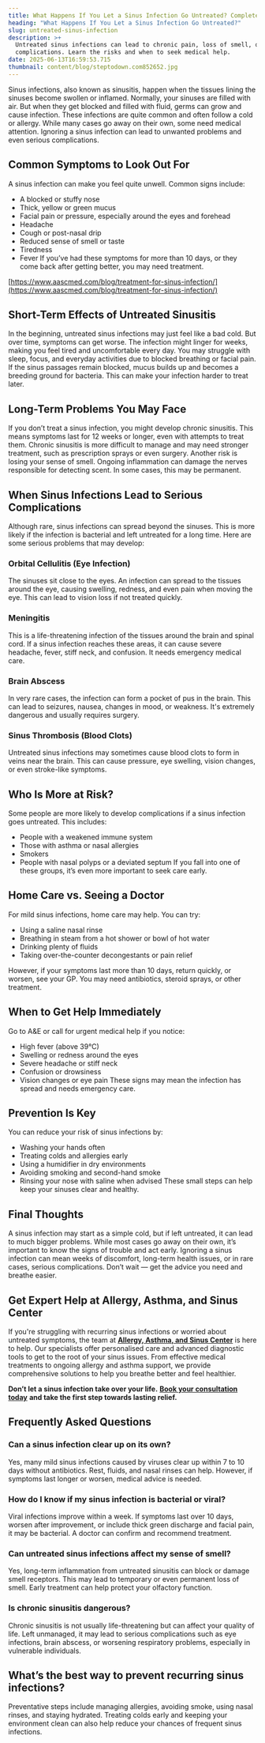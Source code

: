 ```yaml
---
title: What Happens If You Let a Sinus Infection Go Untreated? Complete Guide
heading: "What Happens If You Let a Sinus Infection Go Untreated?"
slug: untreated-sinus-infection
description: >+
  Untreated sinus infections can lead to chronic pain, loss of smell, or serious
  complications. Learn the risks and when to seek medical help.
date: 2025-06-13T16:59:53.715
thumbnail: content/blog/steptodown.com852652.jpg
---
```

Sinus infections, also known as sinusitis, happen when the tissues lining the sinuses become swollen or inflamed. Normally, your sinuses are filled with air. But when they get blocked and filled with fluid, germs can grow and cause infection. These infections are quite common and often follow a cold or allergy. While many cases go away on their own, some need medical attention. Ignoring a sinus infection can lead to unwanted problems and even serious complications.

## Common Symptoms to Look Out For

A sinus infection can make you feel quite unwell. Common signs include:

- A blocked or stuffy nose
- Thick, yellow or green mucus
- Facial pain or pressure, especially around the eyes and forehead
- Headache
- Cough or post-nasal drip
- Reduced sense of smell or taste
- Tiredness
- Fever
If you’ve had these symptoms for more than 10 days, or they come back after getting better, you may need treatment.

[https://www.aascmed.com/blog/treatment-for-sinus-infection/](https://www.aascmed.com/blog/treatment-for-sinus-infection/)

## Short-Term Effects of Untreated Sinusitis

In the beginning, untreated sinus infections may just feel like a bad cold. But over time, symptoms can get worse. The infection might linger for weeks, making you feel tired and uncomfortable every day. You may struggle with sleep, focus, and everyday activities due to blocked breathing or facial pain. If the sinus passages remain blocked, mucus builds up and becomes a breeding ground for bacteria. This can make your infection harder to treat later.

## Long-Term Problems You May Face

If you don’t treat a sinus infection, you might develop chronic sinusitis. This means symptoms last for 12 weeks or longer, even with attempts to treat them. Chronic sinusitis is more difficult to manage and may need stronger treatment, such as prescription sprays or even surgery. Another risk is losing your sense of smell. Ongoing inflammation can damage the nerves responsible for detecting scent. In some cases, this may be permanent.

## When Sinus Infections Lead to Serious Complications

Although rare, sinus infections can spread beyond the sinuses. This is more likely if the infection is bacterial and left untreated for a long time. Here are some serious problems that may develop:

### Orbital Cellulitis (Eye Infection)

The sinuses sit close to the eyes. An infection can spread to the tissues around the eye, causing swelling, redness, and even pain when moving the eye. This can lead to vision loss if not treated quickly.

### Meningitis

This is a life-threatening infection of the tissues around the brain and spinal cord. If a sinus infection reaches these areas, it can cause severe headache, fever, stiff neck, and confusion. It needs emergency medical care.

### Brain Abscess

In very rare cases, the infection can form a pocket of pus in the brain. This can lead to seizures, nausea, changes in mood, or weakness. It's extremely dangerous and usually requires surgery.

### Sinus Thrombosis (Blood Clots)

Untreated sinus infections may sometimes cause blood clots to form in veins near the brain. This can cause pressure, eye swelling, vision changes, or even stroke-like symptoms.

## Who Is More at Risk?

Some people are more likely to develop complications if a sinus infection goes untreated. This includes:

- People with a weakened immune system
- Those with asthma or nasal allergies
- Smokers
- People with nasal polyps or a deviated septum
If you fall into one of these groups, it’s even more important to seek care early.

## Home Care vs. Seeing a Doctor

For mild sinus infections, home care may help. You can try:

- Using a saline nasal rinse
- Breathing in steam from a hot shower or bowl of hot water
- Drinking plenty of fluids
- Taking over-the-counter decongestants or pain relief

However, if your symptoms last more than 10 days, return quickly, or worsen, see your GP. You may need antibiotics, steroid sprays, or other treatment.

## When to Get Help Immediately

Go to A&E or call for urgent medical help if you notice:

- High fever (above 39°C)
- Swelling or redness around the eyes
- Severe headache or stiff neck
- Confusion or drowsiness
- Vision changes or eye pain
These signs may mean the infection has spread and needs emergency care.

## Prevention Is Key

You can reduce your risk of sinus infections by:

- Washing your hands often
- Treating colds and allergies early
- Using a humidifier in dry environments
- Avoiding smoking and second-hand smoke
- Rinsing your nose with saline when advised
These small steps can help keep your sinuses clear and healthy.

## Final Thoughts

A sinus infection may start as a simple cold, but if left untreated, it can lead to much bigger problems. While most cases go away on their own, it’s important to know the signs of trouble and act early. Ignoring a sinus infection can mean weeks of discomfort, long-term health issues, or in rare cases, serious complications. Don’t wait — get the advice you need and breathe easier.

## Get Expert Help at Allergy, Asthma, and Sinus Center

If you're struggling with recurring sinus infections or worried about untreated symptoms, the team at [**Allergy, Asthma, and Sinus Center**](https://www.aascmed.com/) is here to help. Our specialists offer personalised care and advanced diagnostic tools to get to the root of your sinus issues. From effective medical treatments to ongoing allergy and asthma support, we provide comprehensive solutions to help you breathe better and feel healthier.

**Don’t let a sinus infection take over your life.** [**Book your consultation today**](https://www.aascmed.com/contact/) **and take the first step towards lasting relief.**

## **Frequently Asked Questions**

### Can a sinus infection clear up on its own?

Yes, many mild sinus infections caused by viruses clear up within 7 to 10 days without antibiotics. Rest, fluids, and nasal rinses can help. However, if symptoms last longer or worsen, medical advice is needed.

### How do I know if my sinus infection is bacterial or viral?

Viral infections improve within a week. If symptoms last over 10 days, worsen after improvement, or include thick green discharge and facial pain, it may be bacterial. A doctor can confirm and recommend treatment.

### Can untreated sinus infections affect my sense of smell?

Yes, long-term inflammation from untreated sinusitis can block or damage smell receptors. This may lead to temporary or even permanent loss of smell. Early treatment can help protect your olfactory function.

### Is chronic sinusitis dangerous?

Chronic sinusitis is not usually life-threatening but can affect your quality of life. Left unmanaged, it may lead to serious complications such as eye infections, brain abscess, or worsening respiratory problems, especially in vulnerable individuals.

## What’s the best way to prevent recurring sinus infections?

Preventative steps include managing allergies, avoiding smoke, using nasal rinses, and staying hydrated. Treating colds early and keeping your environment clean can also help reduce your chances of frequent sinus infections.




